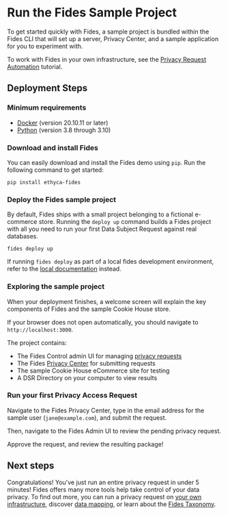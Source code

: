
# Run the Fides Sample Project

To get started quickly with Fides, a sample project is bundled within the Fides CLI that will set up a server, Privacy Center, and a sample application for you to experiment with.

To work with Fides in your own infrastructure, see the [Privacy Request Automation](/tutorials/privacy-requests-get-started) tutorial.

## Deployment Steps

### Minimum requirements 

*  [Docker](https://www.docker.com/products/docker-desktop) (version 20.10.11 or later)
*  [Python](https://www.python.org/downloads/) (version 3.8 through 3.10) 

### Download and install Fides
You can easily download and install the Fides demo using `pip`. Run the following command to get started:

```
pip install ethyca-fides
```

### Deploy the Fides sample project
By default, Fides ships with a small project belonging to a fictional e-commerce store. Running the `deploy up` command builds a Fides project with all you need to run your first Data Subject Request against real databases.

```
fides deploy up
```

<Callout type="info" emoji="">If running `fides deploy` as part of a local fides development environment, refer to the [local documentation](/community/development/dev_deployment) instead.</Callout>

### Exploring the sample project
When your deployment finishes, a welcome screen will explain the key components of Fides and the sample Cookie House store. 

If your browser does not open automatically, you should navigate to `http://localhost:3000`.

The project contains:

* The Fides Control admin UI for managing [privacy requests](/tutorials/privacy-requests-get-started)
* The Fides [Privacy Center](/guide/privacy-center) for submitting requests
* The sample Cookie House eCommerce site for testing
* A DSR Directory on your computer to view results

### Run your first Privacy Access Request
Navigate to the Fides Privacy Center, type in the email address for the sample user (`jane@example.com`), and submit the request.

Then, navigate  to the Fides Admin UI to review the pending privacy request.

Approve the request, and review the resulting package! 

## Next steps
Congratulations! You've just run an entire privacy request in under 5 minutes! Fides offers many more tools help take control of your data privacy. To find out more, you can run a privacy request on [your own infrastructure](/tutorials/privacy-requests-get-started), discover [data mapping](/tutorials/data-mapping-get-started), or learn about the [Fides Taxonomy](https://ethyca.github.io/fideslang/).